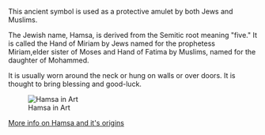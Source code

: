 {{rfd}}
This ancient symbol is used as a protective amulet by both Jews and Muslims.

The Jewish name, Hamsa, is derived from the Semitic root meaning "five." It is called the Hand of Miriam by Jews named for the prophetess Miriam,elder sister of Moses and Hand of Fatima by Muslims, named for the daughter of Mohammed. 

It is usually worn around the neck or hung on walls or over doors. It is thought to bring blessing and good-luck.

[[Image:1-hamsa-2005.jpg|thumb|Hamsa in Art]]

[http://www.maznayim.com/hamsa/hamsa.htm More info on Hamsa and it's origins]